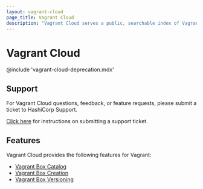```yaml
---
layout: vagrant-cloud
page_title: Vagrant Cloud
description: "Vagrant Cloud serves a public, searchable index of Vagrant boxes"
---
```


# Vagrant Cloud

@include 'vagrant-cloud-deprecation.mdx'

## Support

For Vagrant Cloud questions, feedback, or feature requests, please submit a ticket to
HashiCorp Support.

[Click here](/vagrant/vagrant-cloud/support) for instructions on submitting a support ticket.

## Features

Vagrant Cloud provides the following features for Vagrant:

- [Vagrant Box Catalog](/vagrant/vagrant-cloud/boxes/catalog)
- [Vagrant Box Creation](/vagrant/vagrant-cloud/boxes/create)
- [Vagrant Box Versioning](/vagrant/vagrant-cloud/boxes/lifecycle)
